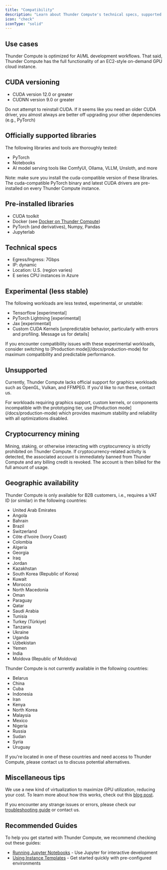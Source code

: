 ```yaml
---
title: "Compatibility"
description: "Learn about Thunder Compute's technical specs, supported AI/ML libraries (PyTorch, Hugging Face), limitations, and strengths"
icon: "check"
iconType: "solid"
---
```


## Use cases

Thunder Compute is optimized for AI/ML development workflows. That said, Thunder Compute has the full functionality of an EC2-style on-demand GPU cloud instance.

## CUDA versioning

- CUDA version 12.0 or greater
- CUDNN version 9.0 or greater

<Warning>
  Do not attempt to reinstall CUDA. If it seems like you need an older CUDA driver, you almost always are better off upgrading your other dependencies (e.g., PyTorch)
</Warning>

## Officially supported libraries

The following libraries and tools are thoroughly tested:

- PyTorch
- Notebooks
- AI model serving tools like ComfyUI, Ollama, VLLM, Unsloth, and more

Note: make sure you install the cuda-compatible version of these libraries. The cuda-compatible PyTorch binary and latest CUDA drivers are pre-installed on every Thunder Compute instance.

## Pre-installed libraries

- CUDA toolkit
- Docker (see [Docker on Thunder Compute](/guides/using-docker-on-thundercompute))
- PyTorch (and derivatives), Numpy, Pandas
- Jupyterlab

## Technical specs

- Egress/Ingress: 7Gbps
- IP: dynamic
- Location: U.S. (region varies)
- E series CPU instances in Azure

## Experimental (less stable)

The following workloads are less tested, experimental, or unstable:

- Tensorflow [experimental]
- PyTorch Lightning [experimental]
- Jax [experimental]
- Custom CUDA Kernels [unpredictable behavior, particularly with errors and profiling. Message us for details]

<Note>
  If you encounter compatibility issues with these experimental workloads, consider switching to [Production mode](/docs/production-mode) for maximum compatibility and predictable performance.
</Note>

## Unsupported

Currently, Thunder Compute lacks official support for graphics workloads such as OpenGL, Vulkan, and FFMPEG. If you'd like to run these, contact us.

<Tip>
  For workloads requiring graphics support, custom kernels, or components incompatible with the prototyping tier, use [Production mode](/docs/production-mode) which provides maximum stability and reliability with all optimizations disabled.
</Tip>

## Cryptocurrency mining

Mining, staking, or otherwise interacting with cryptocurrency is strictly prohibited on Thunder Compute. If cryptocurrency-related activity is detected, the associated account is immediately banned from Thunder Compute and any billing credit is revoked. The account is then billed for the full amount of usage.

## Geographic availability

Thunder Compute is only available for B2B customers, i.e., requires a VAT ID (or similar) in the following countries:

- United Arab Emirates
- Angola
- Bahrain
- Brazil
- Switzerland
- Côte d’Ivoire (Ivory Coast)
- Colombia
- Algeria
- Georgia
- Iraq
- Jordan
- Kazakhstan
- South Korea (Republic of Korea)
- Kuwait
- Morocco
- North Macedonia
- Oman
- Paraguay
- Qatar
- Saudi Arabia
- Tunisia
- Turkey (Türkiye)
- Tanzania
- Ukraine
- Uganda
- Uzbekistan
- Yemen
- India
- Moldova (Republic of Moldova)

Thunder Compute is not currently available in the following countries:

- Belarus
- China
- Cuba
- Indonesia
- Iran
- Kenya
- North Korea
- Malaysia
- Mexico
- Nigeria
- Russia
- Sudan
- Syria
- Uruguay

If you're located in one of these countries and need access to Thunder Compute, please contact us to discuss potential alternatives.

## Miscellaneous tips

We use a new kind of virtualization to maximize GPU utilization, reducing your cost. To learn more about how this works, check out this [blog post](https://www.thundercompute.com/blog/how-thunder-compute-works-gpu-over-tcp).

If you encounter any strange issues or errors, please check our [troubleshooting guide](/docs/troubleshooting) or contact us.

## Recommended Guides

To help you get started with Thunder Compute, we recommend checking out these guides:

- [Running Jupyter Notebooks](/guides/running-jupyter-notebooks-on-thunder-compute) - Use Jupyter for interactive development
- [Using Instance Templates](/guides/using-instance-templates) - Get started quickly with pre-configured environments